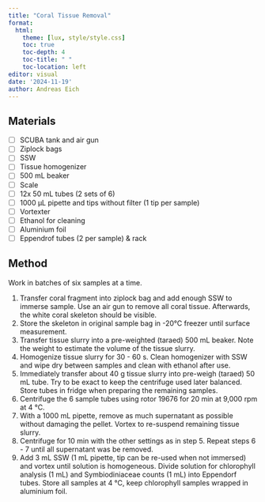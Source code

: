 ```yaml
---
title: "Coral Tissue Removal"
format: 
  html:
    theme: [lux, style/style.css]
    toc: true
    toc-depth: 4
    toc-title: " "
    toc-location: left
editor: visual  
date: '2024-11-19'
author: Andreas Eich
---
```


## Materials

-   [ ] SCUBA tank and air gun
-   [ ] Ziplock bags
-   [ ] SSW
-   [ ] Tissue homogenizer
-   [ ] 500 mL beaker
-   [ ] Scale
-   [ ] 12x 50 mL tubes (2 sets of 6)
-   [ ] 1000 µL pipette and tips without filter (1 tip per sample)
-   [ ] Vortexter
-   [ ] Ethanol for cleaning
-   [ ] Aluminium foil
-   [ ] Eppendrof tubes (2 per sample) & rack

## Method

::: callout-note
Work in batches of six samples at a time.
:::

1.  Transfer coral fragment into ziplock bag and add enough SSW to immerse sample. Use an air gun to remove all coral tissue. Afterwards, the white coral skeleton should be visible.
2.  Store the skeleton in original sample bag in -20°C freezer until surface measurement.
3.  Transfer tissue slurry into a pre-weighted (taraed) 500 mL beaker. Note the weight to estimate the volume of the tissue slurry.
4.  Homogenize tissue slurry for 30 - 60 s. Clean homogenizer with SSW and wipe dry between samples and clean with ethanol after use.
5.  Immediately transfer about 40 g tissue slurry into pre-weigh (taraed) 50 mL tube. Try to be exact to keep the centrifuge used later balanced. Store tubes in fridge when preparing the remaining samples.
6.  Centrifuge the 6 sample tubes using rotor 19676 for 20 min at 9,000 rpm at 4 °C.
7.  With a 1000 mL pipette, remove as much supernatant as possible without damaging the pellet. Vortex to re-suspend remaining tissue slurry.
8.  Centrifuge for 10 min with the other settings as in step 5. Repeat steps 6 - 7 until all supernatant was be removed.
9.  Add 3 mL SSW (1 mL pipette, tip can be re-used when not immersed) and vortex until solution is homogeneous. Divide solution for chlorophyll analysis (1 mL) and Symbiodiniaceae counts (1 mL) into Eppendorf tubes. Store all samples at 4 °C, keep chlorophyll samples wrapped in aluminium foil.
